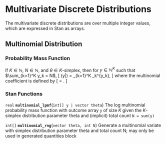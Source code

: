 # Multivariate Discrete Distributions

The multivariate discrete distributions are over multiple integer
values, which are expressed in Stan as arrays.

## Multinomial Distribution

### Probability Mass Function

If $K \in \mathbb{N}$, $N \in \mathbb{N}$, and $\theta \in
\text{$K$-simplex}$, then for $y \in \mathbb{N}^K$ such that
$\sum_{k=1}^K y_k = N$, \[ \text{Multinomial}(y|\theta) =
\binom{N}{y_1,\ldots,y_K} \prod_{k=1}^K \theta_k^{y_k}, \] where the
multinomial coefficient is defined by \[ \binom{N}{y_1,\ldots,y_k} =
\frac{N!}{\prod_{k=1}^K y_k!}. \]

### Stan Functions

<!-- multinomial -->
<!-- real; multinomial_lpmf; (int[] y | vector theta); -->

`real` **`multinomial_lpmf`**(`int[] y | vector theta`)
The log multinomial probability mass function with outcome array `y`
of size $K$ given the $K$-simplex distribution parameter theta and
(implicit) total count `N = sum(y)`

<!-- int[]; multinomial_rng; (vector theta, int N); -->

`int[]` **`multinomial_rng`**(`vector theta, int N`)
Generate a multinomial variate with simplex distribution parameter
theta and total count N; may only be used in generated quantities
block

